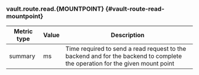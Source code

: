 ### vault.route.read.{MOUNTPOINT} {#vault-route-read-mountpoint}

Metric type | Value | Description
----------- | ----- | -----------
summary     | ms    | Time required to send a read request to the backend and for the backend to complete the operation for the given mount point
